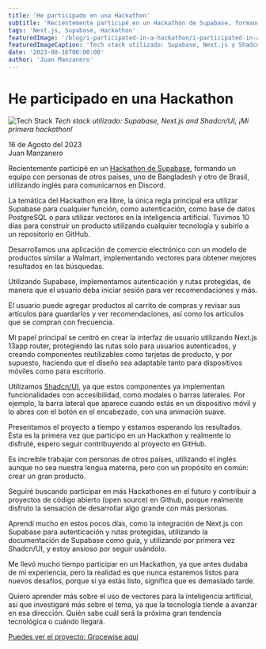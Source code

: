 ```yaml
---
title: 'He participado en una Hackathon'
subtitle: 'Recientemente participé en un Hackathon de Supabase, formando un equipo con personas de otros países.'
tags: 'Next.js, Supabase, Hackathon'
featuredImage: '/blog/i-participated-in-a-hackathon/i-participated-in-a-hackathon-banner.png'
featuredImageCaption: 'Tech stack utilizado: Supabase, Next.js y Shadcn/UI, ¡Mi primera hackathon!'
date: '2023-08-16T00:00:00'
author: 'Juan Manzanero'
---
```



# He participado en una Hackathon

![Tech Stack](/blog/i-participated-in-a-hackathon/i-participated-in-a-hackathon-banner.png)
_Tech stack utilizado: Supabase, Next.js and Shadcn/UI, ¡Mi primera hackathon!_

<div className='flex flex-col gap-2'>
  <div className='flex items-end gap-2'>
    <DateIcon size='1.5rem' />
    <span>16 de Agosto del 2023</span>
  </div>

  <div className='flex items-end gap-2'>
    <PersonIcon size='1.5rem' />
    <span>Juan Manzanero</span>
  </div>
</div>

Recientemente participé en un [Hackathon de Supabase](https://supabase.com/blog/supabase-lw8-hackathon), formando un equipo con personas de otros países, uno de Bangladesh y otro de Brasil, utilizando inglés para comunicarnos en Discord.

La temática del Hackathon era libre, la única regla principal era utilizar Supabase para cualquier función, como autenticación, como base de datos PostgreSQL o para utilizar vectores en la inteligencia artificial. Tuvimos 10 días para construir un producto utilizando cualquier tecnología y subirlo a un repositorio en GitHub.

Desarrollamos una aplicación de comercio electrónico con un modelo de productos similar a Walmart, implementando vectores para obtener mejores resultados en las búsquedas.

Utilizando Supabase, implementamos autenticación y rutas protegidas, de manera que el usuario deba iniciar sesión para ver recomendaciones y más.

El usuario puede agregar productos al carrito de compras y revisar sus artículos para guardarlos y ver recomendaciones, así como los artículos que se compran con frecuencia.

Mi papel principal se centró en crear la interfaz de usuario utilizando Next.js 13app router, protegiendo las rutas solo para usuarios autenticados, y creando componentes reutilizables como tarjetas de producto, y por supuesto, haciendo que el diseño sea adaptable tanto para dispositivos móviles como para escritorio.

Utilizamos [Shadcn/UI](https://ui.shadcn.com/), ya que estos componentes ya implementan funcionalidades con accesibilidad, como modales o barras laterales. Por ejemplo, la barra lateral que aparece cuando estás en un dispositivo móvil y lo abres con el botón en el encabezado, con una animación suave.

Presentamos el proyecto a tiempo y estamos esperando los resultados. Esta es la primera vez que participo en un Hackathon y realmente lo disfruté, espero seguir contribuyendo al proyecto en GitHub.

Es increíble trabajar con personas de otros países, utilizando el inglés aunque no sea nuestra lengua materna, pero con un propósito en común: crear un gran producto.

Seguiré buscando participar en más Hackathones en el futuro y contribuir a proyectos de código abierto (open source) en Github, porque realmente disfruto la sensación de desarrollar algo grande con más personas.

Aprendí mucho en estos pocos días, como la integración de Next.js con Supabase para autenticación y rutas protegidas, utilizando la documentación de Supabase como guía, y utilizando por primera vez Shadcn/UI, y estoy ansioso por seguir usándolo.

Me llevó mucho tiempo participar en un Hackathon, ya que antes dudaba de mi experiencia, pero la realidad es que nunca estaremos listos para nuevos desafíos, porque si ya estás listo, significa que es demasiado tarde.

Quiero aprender más sobre el uso de vectores para la inteligencia artificial, así que investigaré más sobre el tema, ya que la tecnología tiende a avanzar en esa dirección. Quién sabe cuál será la próxima gran tendencia tecnológica o cuándo llegará.

[Puedes ver el proyecto: Grocewise aquí](https://groce-wise.vercel.app/)
